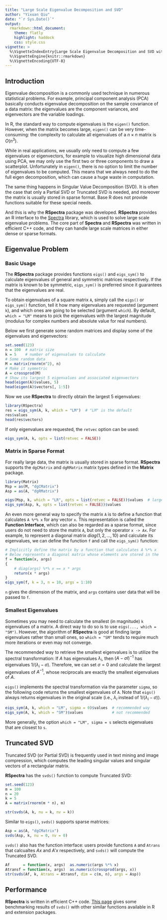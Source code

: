 ```yaml
---
title: "Large Scale Eigenvalue Decomposition and SVD"
author: "Yixuan Qiu"
date: "`r Sys.Date()`"
output:
  rmarkdown::html_document:
    theme: flatly
    highlight: haddock
    css: style.css
vignette: >
  %\VignetteIndexEntry{Large Scale Eigenvalue Decomposition and SVD with RSpectra}
  %\VignetteEngine{knitr::rmarkdown}
  %\VignetteEncoding{UTF-8}
---
```


## Introduction

Eigenvalue decomposition is a commonly used technique in
numerous statistical problems. For example, principal component analysis (PCA)
basically conducts eigenvalue decomposition on the sample covariance of a data
matrix: the eigenvalues are the component variances, and eigenvectors are the
variable loadings.

In R, the standard way to compute eigenvalues is the `eigen()` function.
However, when the matrix becomes large, `eigen()` can be very time-consuming:
the complexity to calculate all eigenvalues of a $n \times n$ matrix is
$O(n^3)$.

While in real applications, we usually only need to compute a few
eigenvalues or eigenvectors, for example to visualize high dimensional
data using PCA, we may only use the first two or three components to draw
a scatterplot. Unfortunately in `eigen()`, there is no option to limit the
number of eigenvalues to be computed. This means that we always need to do the
full eigen decomposition, which can cause a huge waste in computation.

The same thing happens in Singular Value Decomposition (SVD). It is often the
case that only a Partial SVD or Truncated SVD is needed, and moreover the
matrix is usually stored in sparse format. Base R does not provide functions
suitable for these special needs.

And this is why the **RSpectra** package was developed. **RSpectra** provides
an R interface to the
[Spectra](http://yixuan.cos.name/spectra/) library, which is used to solve
large scale eigenvalue problems. The core part of **Spectra** and **RSpectra**
was written in efficient C++ code, and they can handle large scale matrices
in either dense or sparse formats.



## Eigenvalue Problem

### Basic Usage

The **RSpectra** package provides functions `eigs()` and `eigs_sym()` to
calculate eigenvalues of general and symmetric matrices respectively.
If the matrix is known to be symmetric,
`eigs_sym()` is preferred since it guarantees that the eigenvalues are real.

To obtain eigenvalues of a square matrix `A`, simply call the `eigs()` or
`eigs_sym()` function, tell it how many eigenvalues are requested (argument `k`),
and which ones are going to be selected (argument `which`).
By default, `which = "LM"` means to pick the eigenvalues
with the largest magnitude (modulus for complex numbers and absolute value
for real numbers). 

Below we first generate some random matrices and display some of the eigenvalues
and eigenvectors:

```r
set.seed(123)
n = 100  # matrix size
k = 5    # number of eigenvalues to calculate
# Some random data
M = matrix(rnorm(n^2), n)
# Make it symmetric
A = crossprod(M)
# Show its largest 5 eigenvalues and associated eigenvectors
head(eigen(A)$values, 5)
head(eigen(A)$vectors[, 1:5])
```

Now we use **RSpectra** to directly obtain the largest 5 eigenvalues:

```r
library(RSpectra)
res = eigs_sym(A, k, which = "LM")  # "LM" is the default
res$values
head(res$vectors)
```

If only eigenvalues are requested, the `retvec` option can be used:

```r
eigs_sym(A, k, opts = list(retvec = FALSE))
```

### Matrix in Sparse Format

For really large data, the matrix is usually stored in sparse format.
**RSpectra** supports the `dgCMatrix` and `dgRMatrix` matrix types defined
in the **Matrix** package.

```r
library(Matrix)
Msp = as(M, "dgCMatrix")
Asp = as(A, "dgRMatrix")

eigs(Msp, k, which = "LR", opts = list(retvec = FALSE))$values  # largest real part
eigs_sym(Asp, k, opts = list(retvec = FALSE))$values
```

An even more general way to specify the matrix `A` is to define a function that
calculates `A %*% x` for any vector `x`. This representation is called the
**Function Interface**, which can also be regarded as a sparse format, since
users do not need to store the matrix `A`, but only the operator `x -> Ax`.
For example, to represent a diagonal matrix $diag(1, 2, \ldots, 10)$ and
calculate its eigenvalues, we can define the function `f` and call the
`eigs_sym()` function:

```r
# Implicitly define the matrix by a function that calculates A %*% x
# Below represents a diagonal matrix whose elements are stored in the `args` parameter
f = function(x, args)
{
    # diag(args) %*% x == x * args
    return(x * args)
}
eigs_sym(f, k = 3, n = 10, args = 1:10)
```

`n` gives the dimension of the matrix, and `args` contains user data that will
be passed to `f`.

### Smallest Eigenvalues

Sometimes you may need to calculate the smallest (in magnitude) `k` eigenvalues
of a matrix. A direct way to do so is to use `eigs(..., which = "SM")`.
However, the algorithm of **RSpectra** is good at finding large
eigenvalues rather than small ones, so `which = "SM"` tends to require much
more iterations or even may not converge.

The recommended way to retrieve the smallest eigenvalues is to utilize
the spectral transformation: If $A$ has eigenvalues $\lambda_i$,
then $(A-\sigma I)^{-1}$ has eigenvalues $1/(\lambda_i-\sigma)$. Therefore,
we can set $\sigma = 0$ and calculate the largest eigenvalues of $A^{-1}$,
whose reciprocals are exactly the smallest eigenvalues of $A$.

`eigs()` implements the spectral transformation via the parameter `sigma`, so
the following code returns the smallest eigenvalues of `A`. Note that
`eigs()` always returns eigenvalues in the original scale (i.e., $\lambda_i$
instead of $1/(\lambda_i-\sigma)$).

```r
eigs_sym(A, k, which = "LM", sigma = 0)$values  # recommended way
eigs_sym(A, k, which = "SM")$values             # not recommended
```

More generally, the option `which = "LM", sigma = s` selects eigenvalues
that are closest to `s`.



## Truncated SVD

Truncated SVD (or Partial SVD) is frequently used in text mining and image
compression, which computes the leading singular values and singular vectors
of a rectangular matrix.

**RSpectra** has the `svds()` function to compute Truncated SVD:

```r
set.seed(123)
m = 100
n = 20
k = 5
A = matrix(rnorm(m * n), m)

str(svds(A, k, nu = k, nv = k))
```

Similar to `eigs()`, `svds()` supports sparse matrices:

```r
Asp = as(A, "dgCMatrix")
svds(Asp, k, nu = 0, nv = 0)
```

`svds()` also has the function interface: users provide functions `A`
and `Atrans` that calcualtes $Ax$ and $A'x$ respectively, and `svds()` will
compute the Truncated SVD.

```r
Af      = function(x, args)  as.numeric(args %*% x)
Atransf = function(x, args)  as.numeric(crossprod(args, x))
str(svds(Af, k, Atrans = Atransf, dim = c(m, n), args = Asp))
```


## Performance

**RSpectra** is written in efficient C++ code.
[This page](http://yixuan.cos.name/spectra/performance.html) gives some
benchmarking results of `svds()` with other similar functions available in R
and extension packages.

